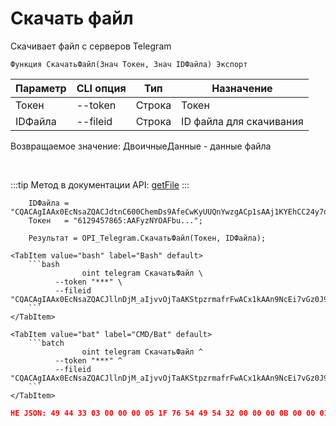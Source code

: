 ﻿---
sidebar_position: 5
---


# Скачать файл
 Скачивает файл с серверов Telegram



`Функция СкачатьФайл(Знач Токен, Знач IDФайла) Экспорт`

  | Параметр | CLI опция | Тип | Назначение |
  |-|-|-|-|
  | Токен | --token | Строка | Токен |
  | IDФайла | --fileid | Строка | ID файла для скачивания |

  
  Возвращаемое значение:   ДвоичныеДанные - данные файла

<br/>

:::tip
Метод в документации API: [getFile](https://core.telegram.org/bots/api#getfile)
:::
<br/>


```bsl title="Пример кода"
    IDФайла = "CQACAgIAAx0EcNsaZQACJdtnC600ChemDs9AfeCwKyUUQnYwzgACp1sAAj1KYEhCC24y7dGmOjYE";
    Токен   = "6129457865:AAFyzNYOAFbu...";

    Результат = OPI_Telegram.СкачатьФайл(Токен, IDФайла);
```
    

 <Tabs>
  
    <TabItem value="bash" label="Bash" default>
        ```bash
                    oint telegram СкачатьФайл \
              --token "***" \
              --fileid "CQACAgIAAx0EcNsaZQACJllnDjM_aIjvvOjTaAKStpzrmafrFwACx1kAAn9NcEi7vGz0J9P0KjYE"
        ```
    </TabItem>
  
    <TabItem value="bat" label="CMD/Bat" default>
        ```batch
                    oint telegram СкачатьФайл ^
              --token "***" ^
              --fileid "CQACAgIAAx0EcNsaZQACJllnDjM_aIjvvOjTaAKStpzrmafrFwACx1kAAn9NcEi7vGz0J9P0KjYE"
        ```
    </TabItem>
</Tabs>


```json title="Результат"
НЕ JSON: 49 44 33 03 00 00 00 05 1F 76 54 49 54 32 00 00 00 0B 00 00 01 FF FE 44 00 6F 00 67 00 73 00 54 50 45 31 00 00 00 15 00 00 01 FF FE 4D 00 6F 00 74 00 6F 00 72 00 68 00 65 00 61 00 64 00 54 59…
```
